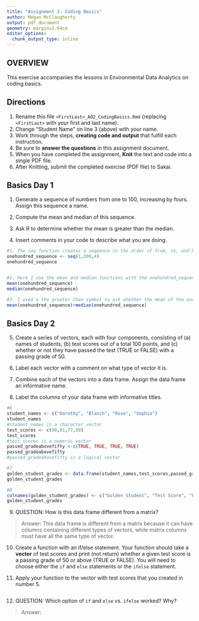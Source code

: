 ```yaml
---
title: "Assignment 2: Coding Basics"
author: Megan McClaugherty
output: pdf_document
geometry: margin=2.54cm
editor_options: 
  chunk_output_type: inline
---
```


## OVERVIEW

This exercise accompanies the lessons in Environmental Data Analytics on coding basics.

## Directions

1.  Rename this file `<FirstLast>_A02_CodingBasics.Rmd` (replacing `<FirstLast>` with your first and last name).
2.  Change "Student Name" on line 3 (above) with your name.
3.  Work through the steps, **creating code and output** that fulfill each instruction.
4.  Be sure to **answer the questions** in this assignment document.
5.  When you have completed the assignment, **Knit** the text and code into a single PDF file.
6.  After Knitting, submit the completed exercise (PDF file) to Sakai.

## Basics Day 1

1.  Generate a sequence of numbers from one to 100, increasing by fours. Assign this sequence a name.

2.  Compute the mean and median of this sequence.

3.  Ask R to determine whether the mean is greater than the median.

4.  Insert comments in your code to describe what you are doing.

```r
#1. The seq function creates a sequence in the order of from, to, and by. The arrow indicates I named the object onehundred_sequence. The onehundred_sequence code shows that sequence below the code chunk.
onehundred_sequence <- seq(1,100,4)
onehundred_sequence


#2. Here I use the mean and median functions with the onehundred_sequence object I created.
mean(onehundred_sequence)
median(onehundred_sequence)

#3. I used a the greater than symbol to ask whether the mean of the onehundred_sequence dataset is larger than the median. 
mean(onehundred_sequence)>median(onehundred_sequence)

```

## Basics Day 2

5.  Create a series of vectors, each with four components, consisting of (a) names of students, (b) test scores out of a total 100 points, and (c) whether or not they have passed the test (TRUE or FALSE) with a passing grade of 50.

6.  Label each vector with a comment on what type of vector it is.

7.  Combine each of the vectors into a data frame. Assign the data frame an informative name.

8.  Label the columns of your data frame with informative titles.

```r
#6
student_names <- c("Dorothy", "Blanch", "Rose", "Sophia")
student_names
#student_names is a character vector
test_scores <- c(98,81,77,80)
test_scores
#test_scores is a numeric vector
passed_gradeabovefifty <-c(TRUE, TRUE, TRUE, TRUE)
passed_gradeabovefifty
#passed_gradeabovefifty is a logical vector

#7
golden_student_grades <- data.frame(student_names,test_scores,passed_gradeabovefifty)
golden_student_grades

#8
colnames(golden_student_grades) <- c("Golden Student", "Test Score", "Passed")
golden_student_grades
```

9.  QUESTION: How is this data frame different from a matrix?

> Answer: This data frame is different from a matrix because it can have columns containing different types of vectors, while matrix columns must have all the same type of vector.

10. Create a function with an if/else statement. Your function should take a **vector** of test scores and print (not return) whether a given test score is a passing grade of 50 or above (TRUE or FALSE). You will need to choose either the `if` and `else` statements or the `ifelse` statement. 

11. Apply your function to the vector with test scores that you created in number 5.

```r

```

12. QUESTION: Which option of `if` and `else` vs. `ifelse` worked? Why?

> Answer:

